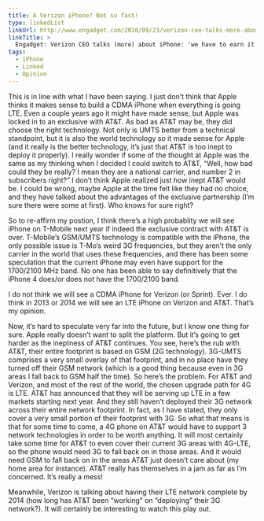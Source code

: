 ```yaml
---
title: A Verizon iPhone? Not so fast!
type: linkedList
linkUrl: http://www.engadget.com/2010/09/23/verizon-ceo-talks-more-about-iphone-we-have-to-earn-it
linkTitle: >
  Engadget: Verizon CEO talks (more) about iPhone: 'we have to earn it'
tags:
  - iPhone
  - Linked
  - Opinion
---
```


This is in line with what I have been saying. I just don’t think that Apple thinks it makes sense to build a CDMA iPhone when everything is going LTE. Even a couple years ago it might have made sense, but Apple was locked in to an exclusive with AT&T. As bad as AT&T may be, they did choose the right technology. Not only is UMTS better from a technical standpoint, but it is also the world technology so it made sense for Apple (and it really is the better technology, it’s just that AT&T is too inept to deploy it properly). I really wonder if some of the thought at Apple was the same as my thinking when I decided I could switch to AT&T, “Well, how bad could they be really? I mean they are a national carrier, and number 2 in subscribers right?” I don’t think Apple realized just how inept AT&T would be. I could be wrong, maybe Apple at the time felt like they had no choice, and they have talked about the advantages of the exclusive partnership (I’m sure there were some at first). Who knows for sure right?

So to re-affirm my postion, I think there’s a high probablity we will see iPhone on T-Mobile next year if indeed the exclusive contract with AT&T is over. T-Mobile’s GSM/UMTS technology is compatible with the iPhone, the only possible issue is T-Mo’s weird 3G frequencies, but they aren’t the only carrier in the world that uses these frequencies, and there has been some speculation that the current iPhone may even have support for the 1700/2100 MHz band. No one has been able to say definitively that the iPhone 4 does/or does not have the 1700/2100 band.

I do not think we will see a CDMA iPhone for Verizon (or Sprint). Ever. I do think in 2013 or 2014 we will see an LTE iPhone on Verizon and AT&T. That’s my opinion.

Now, it’s hard to speculate very far into the future, but I know one thing for sure. Apple really doesn’t want to split the platform. But it’s going to get harder as the ineptness of AT&T continues. You see, here’s the rub with AT&T, their entire footprint is based on GSM (2G technology). 3G-UMTS comprises a very small overlay of that footprint, and in no place have they turned off their GSM network (which is a good thing because even in 3G areas I fall back to GSM half the time). So here’s the problem. For AT&T and Verizon, and most of the rest of the world, the chosen upgrade path for 4G is LTE. AT&T has announced that they will be serving up LTE in a few markets starting next year. And they still haven’t deployed their 3G network across their entire network footprint. In fact, as I have stated, they only cover a very small portion of their footprint with 3G. So what that means is that for some time to come, a 4G phone on AT&T would have to support 3 network technologies in order to be worth anything. It will most certainly take some time for AT&T to even cover their current 3G areas with 4G-LTE, so the phone would need 3G to fall back on in those areas. And it would need GSM to fall back on in the areas AT&T just doesn’t care about (my home area for instance). AT&T really has themselves in a jam as far as I’m concerned. It’s really a mess!

Meanwhile, Verizon is talking about having their LTE network complete by 2014 (how long has AT&T been “working” on “deploying” their 3G network?). It will certainly be interesting to watch this play out.
